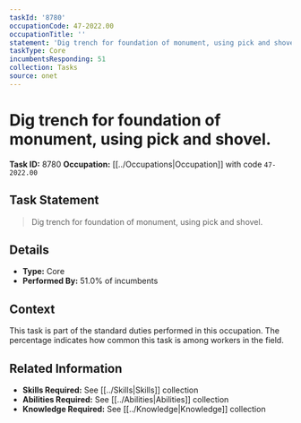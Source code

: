 ```yaml
---
taskId: '8780'
occupationCode: 47-2022.00
occupationTitle: ''
statement: 'Dig trench for foundation of monument, using pick and shovel.'
taskType: Core
incumbentsResponding: 51
collection: Tasks
source: onet
---
```

# Dig trench for foundation of monument, using pick and shovel.

**Task ID:** 8780
**Occupation:** [[../Occupations|Occupation]] with code `47-2022.00`

## Task Statement

> Dig trench for foundation of monument, using pick and shovel.

## Details

- **Type:** Core
- **Performed By:** 51.0% of incumbents

## Context

This task is part of the standard duties performed in this occupation. The percentage indicates how common this task is among workers in the field.

## Related Information

- **Skills Required:** See [[../Skills|Skills]] collection
- **Abilities Required:** See [[../Abilities|Abilities]] collection
- **Knowledge Required:** See [[../Knowledge|Knowledge]] collection
